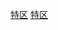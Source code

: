 {{Catnav|頁面分類|...|地级市|贵州地级市|六盘水|六盘水行政区划|六盘水区县}}
{{Catnav|頁面分類|...|贵州地州市|贵州地级市|六盘水|六盘水行政区划|六盘水区县}}
{{Catnav|頁面分類|...|贵州行政区划|贵州县级行政区}}

{{catmore|六枝特区|六盘水市六枝特区}}
[[Category:六盘水区县|特区]]
[[Category:贵州县级行政区|特区]]